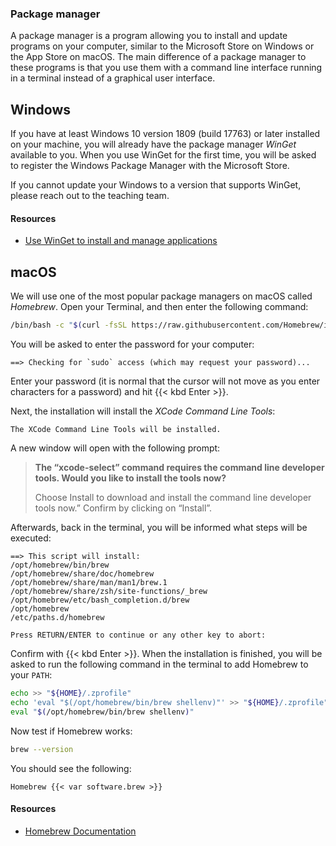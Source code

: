 ### Package manager

A package manager is a program allowing you to install and update programs on your computer, similar to the Microsoft Store on Windows or the App Store on macOS.
The main difference of a package manager to these programs is that you use them with a command line interface running in a terminal instead of a graphical user interface.

:::: {.panel-tabset group="os"}
## Windows

If you have at least Windows 10 version 1809 (build 17763) or later installed on your machine, you will already have the package manager *WinGet* available to you.
When you use WinGet for the first time, you will be asked to register the Windows Package Manager with the Microsoft Store.

::: callout-important
If you cannot update your Windows to a version that supports WinGet, please reach out to the teaching team.
:::

#### Resources

-   [Use WinGet to install and manage applications](https://learn.microsoft.com/en-us/windows/package-manager/winget/)

## macOS

We will use one of the most popular package managers on macOS called *Homebrew*.
Open your Terminal, and then enter the following command:

``` bash
/bin/bash -c "$(curl -fsSL https://raw.githubusercontent.com/Homebrew/install/HEAD/install.sh)"
```

You will be asked to enter the password for your computer:

```
==> Checking for `sudo` access (which may request your password)...
```

Enter your password (it is normal that the cursor will not move as you enter characters for a password) and hit {{< kbd Enter >}}.

Next, the installation will install the *XCode Command Line Tools*:

```
The XCode Command Line Tools will be installed.
```

A new window will open with the following prompt:

> **The "xcode-select" command requires the command line developer tools. Would you like to install the tools now?**
>
> Choose Install to download and install the command line developer tools now." Confirm by clicking on "Install".

Afterwards, back in the terminal, you will be informed what steps will be executed:

```
==> This script will install:
/opt/homebrew/bin/brew
/opt/homebrew/share/doc/homebrew
/opt/homebrew/share/man/man1/brew.1
/opt/homebrew/share/zsh/site-functions/_brew
/opt/homebrew/etc/bash_completion.d/brew
/opt/homebrew
/etc/paths.d/homebrew

Press RETURN/ENTER to continue or any other key to abort:
```

Confirm with {{< kbd Enter >}}.
When the installation is finished, you will be asked to run the following command in the terminal to add Homebrew to your `PATH`:

``` bash
echo >> "${HOME}/.zprofile"
echo 'eval "$(/opt/homebrew/bin/brew shellenv)"' >> "${HOME}/.zprofile"
eval "$(/opt/homebrew/bin/brew shellenv)"
```

Now test if Homebrew works:

``` bash
brew --version
```

You should see the following:

```
Homebrew {{< var software.brew >}}
```

#### Resources

-   [Homebrew Documentation](https://docs.brew.sh/)
::::
